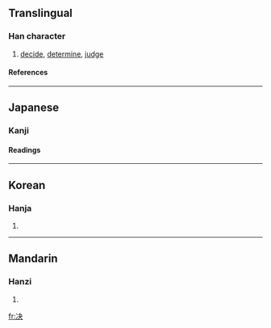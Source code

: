 {{see|決}}

==Translingual==
===Han character===
{{Han char|rn=15|rad=冫|as=04|sn=6|four=|canj=戈一木大 (IMDK)}}
# [[decide]], [[determine]], [[judge]]
====References====
{{Han ref|kx=0131.290|dkj=01617|dj=0294.200|hdz=10295.120|uh=51B3|ud=20915}}
----
==Japanese==

===Kanji===
{{ja-kanji|grade=|rs=冫04}}
====Readings====
{{ja-readings|on=[[けつ]] (ketsu), [[けち]] (kechi)|kun=[[きめる]] (kimeru), [[さく]] (saku)}}
----
==Korean==
===Hanja===
{{ko-hanja|hangeul=[[결]]|rv=gyeol|mr=kyŏl}}
# {{defn|Korean}}
----
==Mandarin==
===Hanzi===
{{cmn-hanzi|tra=決|pin=[[jué]] ([[jue2]])|wg=chüeh<sup>2</sup>}}
# {{defn|Mandarin}}

[[fr:决]]